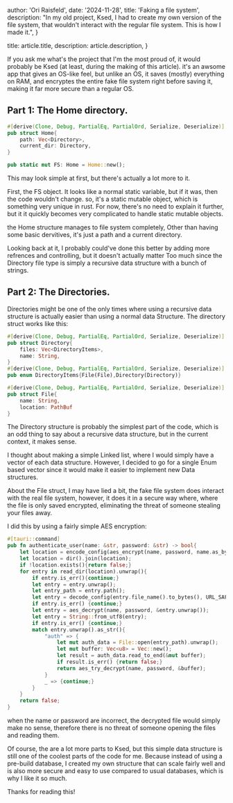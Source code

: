
  author: 'Ori Raisfeld',
  date: '2024-11-28',
  title: 'Faking a file system',
  description: "In my old project, Ksed, I had to create my own version of the file system, that wouldn't interact with the regular file system. This is how I made it.",
}

  title: article.title,
  description: article.description,
}


If you ask me what's the project that I'm the most proud of, it would probably be Ksed (at least, during the making of this article).
it's an awsome app that gives an OS-like feel, but unlike an OS, it saves (mostly) everything on RAM, and encryptes the entire fake file system
right before saving it, making it far more secure than a regular OS.

## Part 1: The Home directory.

```rs
#[derive(Clone, Debug, PartialEq, PartialOrd, Serialize, Deserialize)]
pub struct Home{
    path: Vec<Directory>,
    current_dir: Directory,
}

pub static mut FS: Home = Home::new();
```

This may look simple at first, but there's actually a lot more to it.

First, the FS object. It looks like a normal static variable, but if it was, then the code wouldn't change.
so, it's a static mutable object, which is something very unique in rust. For now, there's no need  to explain it further,
but it it quickly becomes very complicated to handle static mutable objects.

the Home structure manages to file system completely, Other than having some basic dervitives,
it's just a path and a current directory.

Looking back at it, I probably could've done this better by adding more refrences and controlling, but it doesn't actually matter
Too much since the Directory file type is simply a recursive data structure with a bunch of strings.

## Part 2: The Directories.

Directories might be one of the only times where using a recursive data structure is actually easier than
using a normal data Structure. The directory struct works like this:
```rust
#[derive(Clone, Debug, PartialEq, PartialOrd, Serialize, Deserialize)]
pub struct Directory{
    files: Vec<DirectoryItems>,
    name: String,
}
#[derive(Clone, Debug, PartialEq, PartialOrd, Serialize, Deserialize)]
pub enum DirectoryItems{File(File),Directory(Directory)}

#[derive(Clone, Debug, PartialEq, PartialOrd, Serialize, Deserialize)]
pub struct File{
    name: String,
    location: PathBuf
}
```

The Directory structure is probably the simplest part of the code, which is an odd thing to say about a recursive data
structure, but in the current context, it makes sense.

I thought about making a simple Linked list, where I would simply have a vector of each data structure. However,
I decided to go for a single Enum based vector since it would make it easier to implement new Data structures.

About the File struct, I may have lied a bit, the fake file system does interact with the real file system,
however, it does it in a secure way where, where the file is only saved encrypted, eliminating the threat of
someone stealing your files away.

I did this by using a fairly simple AES encryption:
```rust
#[tauri::command]
pub fn authenticate_user(name: &str, password: &str) -> bool{
    let location = encode_config(aes_encrypt(name, password, name.as_bytes()), URL_SAFE);
    let location = dir().join(location);
    if !location.exists(){return false;}
    for entry in read_dir(location).unwrap(){
        if entry.is_err(){continue;}
        let entry = entry.unwrap();
        let entry_path = entry.path();
        let entry = decode_config(entry.file_name().to_bytes(), URL_SAFE);
        if entry.is_err() {continue;}
        let entry = aes_decrypt(name, password, &entry.unwrap());
        let entry = String::from_utf8(entry);
        if entry.is_err() {continue;}
        match entry.unwrap().as_str(){
            "auth" => {
                let mut auth_data = File::open(entry_path).unwrap();
                let mut buffer: Vec<u8> = Vec::new();
                let result = auth_data.read_to_end(&mut buffer);
                if result.is_err() {return false;}
                return aes_try_decrypt(name, password, &buffer);
            }
            _ => {continue;}
        }
    }
    return false;
}
```

when the name or password are incorrect, the decrypted file would simply make no sense, therefore there is
no threat of someone opening the files and reading them.

Of course, the are a lot more parts to Ksed, but this simple data structure is still one of the coolest parts of the
code for me. Because instead of using a pre-build database, I created my own structure that can scale fairly well
and is also more secure and easy to use compared to usual databases, which is why I like it so much.

Thanks for reading this!
